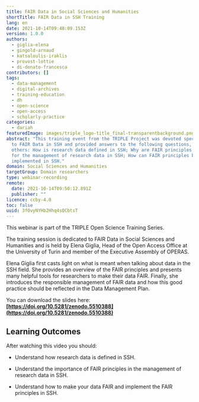 ```yaml
---
title: FAIR Data in Social Sciences and Humanities
shortTitle: FAIR Data in SSH Training
lang: en
date: 2021-10-14T09:48:09.153Z
version: 1.0.0
authors:
  - giglia-elena
  - gingold-arnaud
  - katsaloulis-iraklis
  - provost-lottie
  - di-donato-francesca
contributors: []
tags:
  - data-management
  - digital-archives
  - training-education
  - dh
  - open-science
  - open-access
  - scholarly-practice
categories:
  - dariah
featuredImage: images/triple_logo-title_final-transparentbackground.png
abstract: "This training event from the TRIPLE Project was devoted specifically
  to FAIR Data in SSH and provided answers to the following questions, among
  others: How is research data defined in SSH; Why are FAIR principles important
  for the management of research data in SSH; How can FAIR principles be
  implemented in SSH."
domain: Social Sciences and Humanities
targetGroup: Domain researchers
type: webinar-recording
remote:
  date: 2021-10-14T09:50:12.891Z
  publisher: ""
licence: ccby-4.0
toc: false
uuid: 3fOvyNYHb2Hhq4sQCbtsT
---
```

This webinar is part of the TRIPLE Open Science Training Series.

The training session is dedicated to FAIR Data in Social Sciences and Humanities and is held by Elena Giglia, Head of the Open Access Office at the University of Turin and member of the Executive Assembly of OPERAS. 

Elena Giglia first casts light on what is meant when talking about data in the SSH field. She provides an overview of the FAIR principles and presents many helpful tools for researchers to make their data FAIR. Finally, she introduces the responsible management of FAIR data and how this good practice should be reflected in the Data Management Plan. 

You can download the slides here: **[https://doi.org/10.5281/zenodo.5510388](https://doi.org/10.5281/zenodo.5510388)** 

## Learning Outcomes

After watching this video you should:

- Understand how research data is defined in SSH.
- Understand the importance of FAIR principles in the management of research data in SSH.
- Understand how to make your data FAIR and implement the FAIR principles in SSH.

  <VideoCard provider="youtube" id="jsN-72hfVto" title="FAIR Data in Social Sciences and Humanities" subtitle="Click here to view" image="images/fair-data-training.png" />